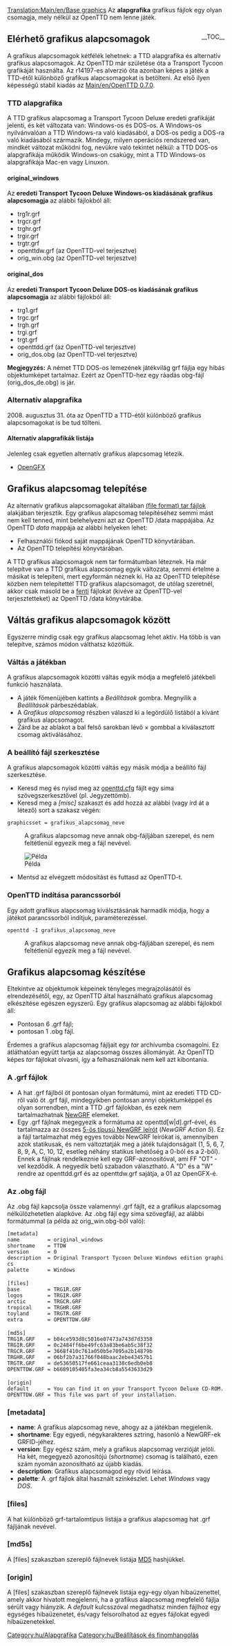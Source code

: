 [[Translation:Main/en/Base graphics]]
Az '''alapgrafika''' grafikus fájlok egy olyan csomagja, mely nélkül az OpenTTD nem lenne játék.

<div style="float:right; padding-left: 10px;">__TOC__</div>
==Elérhető grafikus alapcsomagok==
A grafikus alapcsomagok kétfélék lehetnek: a TTD alapgrafika és alternatív grafikus alapcsomagok. Az OpenTTD már születése óta a Transport Tycoon grafikáját használta. Az r14197-es alverzió óta azonban képes a játék a TTD-étől különböző grafikus alapcsomagokat is betölteni. Az első ilyen képességű stabil kiadás az [[Main/en/OpenTTD 0.7.0]].

===TTD alapgrafika===
A TTD grafikus alapcsomag a Transport Tycoon Deluxe eredeti grafikáját jelenti, és két változata van: Windows-os és DOS-os. A Windows-os nyilvánvalóan a TTD Windows-ra való kiadásából, a DOS-os pedig a DOS-ra való kiadásából származik. Mindegy, milyen operációs rendszered van, mindkét változat működni fog, nevükre való tekintet nélkül: a TTD DOS-os alapgrafikája működik Windows-on csakúgy, mint a TTD Windows-os alapgrafikája Mac-en vagy Linuxon.

====original_windows====
Az '''eredeti Transport Tycoon Deluxe Windows-os kiadásának grafikus alapcsomagja''' az alábbi fájlokból áll:
* trg1r.grf
* trgcr.grf
* trghr.grf
* trgir.grf
* trgtr.grf
* openttdw.grf (az OpenTTD-vel terjesztve)
* orig_win.obg (az OpenTTD-vel terjesztve)

====original_dos====
Az '''eredeti Transport Tycoon Deluxe DOS-os kiadásának grafikus alapcsomagja''' az alábbi fájlokból áll:
* trg1.grf
* trgc.grf
* trgh.grf
* trgi.grf
* trgt.grf
* openttdd.grf (az OpenTTD-vel terjesztve)
* orig_dos.obg (az OpenTTD-vel terjesztve)


'''Megjegyzés:''' A német TTD DOS-os lemezének játékvilág grf fájlja egy hibás objektumképet tartalmaz. Ezért az OpenTTD-hez egy ráadás obg-fájl (orig_dos_de.obg) is jár.


===Alternatív alapgrafika===
2008. augusztus 31. óta az OpenTTD a TTD-étől különböző grafikus alapcsomagokat is be tud tölteni.

====Alternatív alapgrafikák listája====
Jelenleg csak egyetlen alternatív grafikus alapcsomag létezik.
* [[Main/hu/OpenGFX|OpenGFX]]

==Grafikus alapcsomag telepítése==
Az alternatív grafikus alapcsomagokat általában [http://www.wikipedia.org/wiki/tar (file format) tar fájlok] alakjában terjesztik. Egy grafikus alapcsomag telepítéséhez semmi mást nem kell tenned, mint belehelyezni azt az OpenTTD /data mappájába. Az OpenTTD ''data'' mappája az alábbi helyeken lehet:
* Felhasználói fiókod saját mappájának OpenTTD könyvtárában.
* Az OpenTTD telepítési könyvtárában.


A TTD grafikus alapcsomagok nem tar formátumban léteznek. Ha már telepítve van a TTD grafikus alapcsomag egyik változata, semmi értelme a másikat is telepíteni, mert egyformán néznek ki.
Ha az OpenTTD telepítése közben nem telepítettél TTD grafikus alapcsomagot, de utólag szeretnél, akkor csak másold be a [[Main/en/#TTD alapgrafika|fenti]] fájlokat (kivéve az OpenTTD-vel terjesztetteket) az OpenTTD /data könyvtárába.


==Váltás grafikus alapcsomagok között==
Egyszerre mindig csak egy grafikus alapcsomag lehet aktív. Ha több is van telepítve, számos módon válthatsz közöttük.

===Váltás a játékban===
A grafikus alapcsomagok közötti váltás egyik módja a megfelelő játékbeli funkció használata.
* A játék főmenüjében kattints a ''Beállítások'' gombra. Megnyílik a ''Beállítások'' párbeszédablak.
* A ''Grafikus alapcsomag'' részben válaszd ki a legördülő listából a kívánt grafikus alapcsomagot.
* Zárd be az ablakot a bal felső sarokban lévő × gombbal a kiválasztott csomag aktiválásához.

===A beállító fájl szerkesztése===
A grafikus alapcsomagok közötti váltás egy másik módja a beállító fájl szerkesztése.
* Keresd meg és nyisd meg az [[Main/hu/Openttd.cfg|openttd.cfg]] fájlt egy sima szövegszerkesztővel (pl. Jegyzettömb).
* Keresd meg a ''[misc]'' szakaszt és add hozzá az alábbi (vagy írd át a létező) sort a szakasz végén:
 graphicsset = grafikus_alapcsomag_neve
: A grafikus alapcsomag neve annak obg-fájljában szerepel, és nem feltétlenül egyezik meg a fájl nevével.
[[File:en/Installation 9 grx manual configuration cfg.png|frame|center|Példa]]
* Mentsd az elvégzett módosítást és futtasd az OpenTTD-t.

===OpenTTD indítása parancssorból===
Egy adott grafikus alapcsomag kiválsztásának harmadik módja, hogy a játékot parancssorból indítjuk, paraméterezéssel.
 openttd -I grafikus_alapcsomag_neve
: A grafikus alapcsomag neve annak obg-fájljában szerepel, és nem feltétlenül egyezik meg a fájl nevével.


==Grafikus alapcsomag készítése==
Eltekintve az objektumok képeinek tényleges megrajzolásától és elrendezésétől, egy, az OpenTTD által használható grafikus alapcsomag elkészítése egészen egyszerű. Egy grafikus alapcsomag az alábbi fájlokból áll:
* Pontosan 6 .grf fájl;
* pontosan 1 .obg fájl.
Érdemes a grafikus alapcsomag fájljait egy ''tar'' archívumba csomagolni. Ez átláthatóan együtt tartja az alapcsomag összes állományát. Az OpenTTD képes ''tar'' fájlokat olvasni, így a felhasználónak nem kell azt kibontania.

===A .grf fájlok===
* A hat .grf fájlból öt pontosan olyan formátumú, mint az eredeti TTD CD-ről való öt .grf fájl, mindegyikben pontosan annyi objektumképpel és olyan sorrendben, mint a TTD .grf fájlokban, és ezek nem tartalmazhatnak [[Main/hu/NewGRF|NewGRF]] elemeket.
* Egy .grf fájlnak megegyezik a formátuma az openttd[w|d].grf-ével, és tartalmazza az összes [http://wiki.ttdpatch.net/tiki-index.php?page=Action5 5-ös típusú NewGRF leírót] (''NewGRF Action 5''). Ez a fájl tartalmazhat még egyes további NewGRF leírókat is, amennyiben azok statikusak, és nem változtatják meg a játék tulajdonságait (1, 5, 6, 7, 8, 9, A, C, 10, 12, esetleg néhány statikus lehetőség a 0-ból és a 2-ből). Ennek a fájlnak rendelkeznie kell egy GRF-azonosítóval, ami FF "OT" -vel kezdődik. A negyedik betű szabadon választható. A "D" és a "W" rendre az openttdd.grf és az openttdw.grf sajátja, a 01 az OpenGFX-é.

===Az .obg fájl===
Az .obg fájl kapcsolja össze valamennyi .grf fájlt, ez a grafikus alapcsomag nélkülözhetetlen alapköve. Az .obg fájl egy sima szövegfájl, az alábbi formátummal (a példa az orig_win.obg-ből való):

 [metadata]
 name         = original_windows
 shortname    = TTDW
 version      = 0
 description  = Original Transport Tycoon Deluxe Windows edition graphics
 palette      = Windows
 
 [files]
 base         = TRG1R.GRF
 logos        = TRGIR.GRF
 arctic       = TRGCR.GRF
 tropical     = TRGHR.GRF
 toyland      = TRGTR.GRF
 extra        = OPENTTDW.GRF
 
 [md5s]
 TRG1R.GRF    = b04ce593d8c5016e07473a743d7d3358
 TRGIR.GRF    = 0c2484ff6be49fc63a83be6ab5c38f32
 TRGCR.GRF    = 3668f410c761a050b5e7095a2b14879b
 TRGHR.GRF    = 06bf2b7a31766f048baac2ebe43457b1
 TRGTR.GRF    = de53650517fe661ceaa3138c6edb0eb8
 OPENTTDW.GRF = b6689105405fa3ea34cb8a5543633d29
 
 [origin]
 default      = You can find it on your Transport Tycoon Deluxe CD-ROM.
 OPENTTDW.GRF = This file was part of your installation.

===[metadata]===
* '''name''': A grafikus alapcsomag neve, ahogy az a játékban megjelenik.
* '''shortname''': Egy egyedi, négykarakteres sztring, hasonló a NewGRF-ek GRFID-jéhez.
* '''version''': Egy egész szám, mely a grafikus alapcsomag verzióját jelöli. Ha két, megegyező azonosítójú (''shortname'') csomag is található, ezen szám nyomán azonosítható az újabb kiadás.
* '''description''': Grafikus alapcsomagod egy rövid leírása.
* '''palette''': A .grf fájlok által használt színkészlet. Lehet ''Windows'' vagy ''DOS''.

===[files]===
A hat különböző grf-tartalomtípus listája a grafikus alapcsomag hat .grf fájljának nevével.

===[md5s]===
A [files] szakaszban szereplő fájlnevek listája [http://hu.wikipedia.org/wiki/MD5 MD5] hashjükkel.

===[origin]===
A [files] szakaszban szereplő fájlnevek listája egy-egy olyan hibaüzenettel, amely akkor hivatott megjelenni, ha a grafikus alapcsomag megfelelő fájlja sérült vagy hiányzik. A ''default'' kulcsszóval megadhatsz minden fájlhoz egy egységes hibaüzenetet, és/vagy felsorolhatod az egyes fájlokat egyedi hibaüzenetekkel.

[[Category:hu/Alapgrafika]]
[[Category:hu/Beállítások és finomhangolás]]